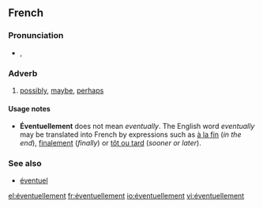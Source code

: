 ==French==

===Pronunciation===
* {{IPA|/e.vɑ̃.tɥɛl.mɑ̃/|lang=fr}}, {{SAMPA|/e.vA~.tHEl.mA~/}}

===Adverb===
{{fr-adv}}

# [[possibly]], [[maybe]], [[perhaps]]

====Usage notes====
* '''Éventuellement''' does not mean ''eventually''.  The English word ''eventually'' may be translated into French by expressions such as [[à la fin]] (''in the end''), [[finalement]] (''finally'') or [[tôt ou tard]] (''sooner or later'').

===See also===
* [[éventuel]]

[[el:éventuellement]]
[[fr:éventuellement]]
[[io:éventuellement]]
[[vi:éventuellement]]